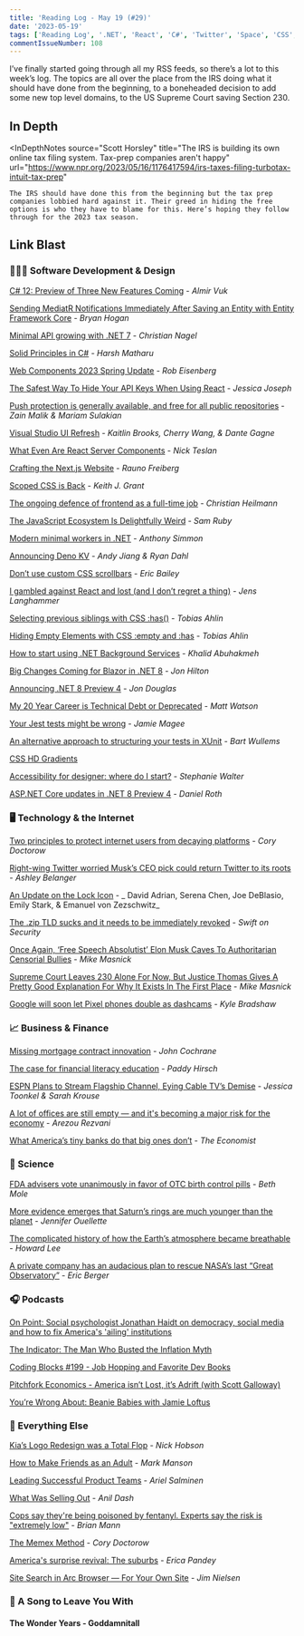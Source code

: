 ```yaml
---
title: 'Reading Log - May 19 (#29)'
date: '2023-05-19'
tags: ['Reading Log', '.NET', 'React', 'C#', 'Twitter', 'Space', 'CSS', 'Section 230', 'Taxes']
commentIssueNumber: 108
---
```


I’ve finally started going through all my RSS feeds, so there’s a lot to this week’s log. The topics are all over the place from the IRS doing what it should have done from the beginning, to a boneheaded decision to add some new top level domains, to the US Supreme Court saving Section 230.

## In Depth

<InDepthNotes
    source="Scott Horsley"
    title="The IRS is building its own online tax filing system. Tax-prep companies aren't happy"
    url="https://www.npr.org/2023/05/16/1176417594/irs-taxes-filing-turbotax-intuit-tax-prep"
>
    The IRS should have done this from the beginning but the tax prep companies lobbied hard against it. Their greed in hiding the free options is who they have to blame for this. Here’s hoping they follow through for the 2023 tax season.
</InDepthNotes>

## Link Blast

### 👨🏼‍💻 Software Development & Design

[C# 12: Preview of Three New Features Coming](https://www.infoq.com/news/2023/04/csharp-12-preview/) - _Almir Vuk_

[Sending MediatR Notifications Immediately After Saving an Entity with Entity Framework Core](https://nodogmablog.bryanhogan.net/2023/05/sending-mediatr-notifications-immediately-after-saving-an-entity-with-entity-framework-core/) - _Bryan Hogan_

[Minimal API growing with .NET 7](https://csharp.christiannagel.com/2023/05/03/minimal-api-growing-with-net-7/) - _Christian Nagel_

[Solid Principles in C\#](https://harshmatharu.com/blog/solid-principles-in-csharp) - _Harsh Matharu_

[Web Components 2023 Spring Update](https://eisenbergeffect.medium.com/web-components-2023-spring-update-60c7873adf98) - _Rob Eisenberg_

[The Safest Way To Hide Your API Keys When Using React](https://www.smashingmagazine.com/2023/05/safest-way-hide-api-keys-react/) - _Jessica Joseph_

[Push protection is generally available, and free for all public repositories](https://github.blog/2023-05-09-push-protection-is-generally-available-and-free-for-all-public-repositories/) - _Zain Malik & Mariam Sulakian_

[Visual Studio UI Refresh](https://devblogs.microsoft.com/visualstudio/visual-studio-ui-refresh/) - _Kaitlin Brooks, Cherry Wang, & Dante Gagne_

[What Even Are React Server Components](https://www.viget.com/articles/what-even-are-react-server-components/) - _Nick Teslan_

[Crafting the Next.js Website](https://rauno.me/craft/nextjs) - _Rauno Freiberg_

[Scoped CSS is Back](https://keithjgrant.com/posts/2023/04/scoped-css-is-back/) - _Keith J. Grant_

[The ongoing defence of frontend as a full-time job](https://christianheilmann.com/2023/05/09/the-ongoing-defence-of-frontend-as-a-full-time-job/) - _Christian Heilmann_

[The JavaScript Ecosystem Is Delightfully Weird](https://fly.io/blog/js-ecosystem-delightfully-wierd/) - _Sam Ruby_

[Modern minimal workers in .NET](https://anthonysimmon.com/dotnet-minimal-workers/) - _Anthony Simmon_

[Announcing Deno KV](https://deno.com/blog/kv) - _Andy Jiang & Ryan Dahl_

[Don’t use custom CSS scrollbars](https://ericwbailey.website/published/dont-use-custom-css-scrollbars/) - _Eric Bailey_

[I gambled against React and lost (and I don’t regret a thing)](https://goauthentik.io/blog/2023-05-04-i-gambled-against-react-and-lost) - *Jens Langhammer*

[Selecting previous siblings with CSS :has()](https://tobiasahlin.com/blog/previous-sibling-css-has/) - _Tobias Ahlin_

[Hiding Empty Elements with CSS :empty and :has](https://tobiasahlin.com/blog/hiding-an-element-if-its-empty/) - _Tobias Ahlin_

[How to start using .NET Background Services](https://blog.jetbrains.com/dotnet/2023/05/09/dotnet-background-services/) - _Khalid Abuhakmeh_

[Big Changes Coming for Blazor in .NET 8](https://www.telerik.com/blogs/big-changes-coming-blazor-dotnet-8) - _Jon Hilton_

[Announcing .NET 8 Preview 4](https://devblogs.microsoft.com/dotnet/announcing-dotnet-8-preview-4/) - _Jon Douglas_

[My 20 Year Career is Technical Debt or Deprecated](https://blog.visionarycto.com/p/my-20-year-career-is-technical-debt) - _Matt Watson_

[Your Jest tests might be wrong](https://jamiemagee.co.uk/blog/your-jest-tests-might-be-wrong/) - _Jamie Magee_

[An alternative approach to structuring your tests in XUnit](https://bartwullems.blogspot.com/2023/05/an-alternative-approach-to-structuring.html) - _Bart Wullems_

[CSS HD Gradients](https://gradient.style/)

[Accessibility for designer: where do I start?](https://stephaniewalter.design/blog/accessibility-resources-tools-articles-books-for-designer) - _Stephanie Walter_

[ASP.NET Core updates in .NET 8 Preview 4](https://devblogs.microsoft.com/dotnet/asp-net-core-updates-in-dotnet-8-preview-4/) - _Daniel Roth_

### 🖥 Technology & the Internet

[Two principles to protect internet users from decaying platforms](https://doctorow.medium.com/two-principles-to-protect-internet-users-from-decaying-platforms-b03327183b9a) - _Cory Doctorow_

[Right-wing Twitter worried Musk’s CEO pick could return Twitter to its roots](https://arstechnica.com/tech-policy/2023/05/twitter-users-fear-new-ceo-will-end-musks-commitment-to-free-speech-on-platform/) - _Ashley Belanger_

[An Update on the Lock Icon](https://blog.chromium.org/2023/05/an-update-on-lock-icon.html) - _ David Adrian, Serena Chen, Joe DeBlasio, Emily Stark, & Emanuel von Zezschwitz_

[The .zip TLD sucks and it needs to be immediately revoked](https://financialstatement.zip) - _Swift on Security_

[Once Again, ‘Free Speech Absolutist’ Elon Musk Caves To Authoritarian Censorial Bullies](https://www.techdirt.com/2023/05/15/once-again-free-speech-absolutist-elon-musk-caves-to-authoritarian-censorial-bullies/) - _Mike Masnick_

[Supreme Court Leaves 230 Alone For Now, But Justice Thomas Gives A Pretty Good Explanation For Why It Exists In The First Place](https://www.techdirt.com/2023/05/18/supreme-court-leaves-230-alone-for-now-but-justice-thomas-gives-a-pretty-good-explanation-for-why-it-exists-in-the-first-place/) - _Mike Masnick_

[Google will soon let Pixel phones double as dashcams](https://9to5google.com/2023/05/16/pixel-dashcam-personal-safety-update/) - _Kyle Bradshaw_

### 📈 Business & Finance

[Missing mortgage contract innovation](https://johnhcochrane.blogspot.com/2023/05/missing-mortgage-contract-innovation.html) - _John Cochrane_

[The case for financial literacy education](https://www.npr.org/sections/money/2023/05/16/1176189034/the-case-for-financial-literacy-education) - _Paddy Hirsch_

[ESPN Plans to Stream Flagship Channel, Eying Cable TV’s Demise](https://www.wsj.com/articles/espn-lays-plans-to-stream-flagship-channel-eyeing-cable-tvs-demise-ad0fb727) - _Jessica Toonkel & Sarah Krouse_

[A lot of offices are still empty — and it's becoming a major risk for the economy](https://www.npr.org/2023/05/16/1174938708/commercial-real-estate-property-offices-work-from-home-remote-work) - _Arezou Rezvani_

[What America’s tiny banks do that big ones don’t](https://www.economist.com/united-states/2023/05/07/what-americas-tiny-banks-do-that-big-ones-dont) - _The Economist_

### 🔬 Science

[FDA advisers vote unanimously in favor of OTC birth control pills](https://arstechnica.com/science/2023/05/otc-birth-control-pill-gets-unanimous-vote-in-favor-from-fda-advisers/) - _Beth Mole_

[More evidence emerges that Saturn’s rings are much younger than the planet](https://arstechnica.com/science/2023/05/more-evidence-emerges-that-saturns-rings-are-much-younger-than-the-planet/) - _Jennifer Ouellette_

[The complicated history of how the Earth’s atmosphere became breathable](https://arstechnica.com/science/2023/05/the-complicated-history-of-how-the-earths-atmosphere-became-breathable/) - _Howard Lee_

[A private company has an audacious plan to rescue NASA’s last “Great Observatory”](https://arstechnica.com/science/2023/05/a-private-company-has-an-audacious-plan-to-rescue-nasas-last-great-observatory/) - _Eric Berger_

### 🎧 Podcasts

[On Point: Social psychologist Jonathan Haidt on democracy, social media and how to fix America's 'ailing' institutions](https://www.wbur.org/onpoint/2022/04/25/why-social-psychologist-jonathan-haidt-says-americas-institutions-are-in-trouble)

[The Indicator: The Man Who Busted the Inflation Myth](https://www.npr.org/2023/05/17/1176781995/the-man-who-busted-the-inflation-employment-myth)

[Coding Blocks #199 - Job Hopping and Favorite Dev Books](https://www.codingblocks.net/podcast/job-hopping-favorite-dev-books/)

[Pitchfork Economics - America isn’t Lost, it’s Adrift (with Scott Galloway)](https://pitchforkeconomics.com/episode/america-isnt-lost-its-adrift-with-scott-galloway/)

[You’re Wrong About: Beanie Babies with Jamie Loftus](https://www.buzzsprout.com/1112270/11857765-beanie-babies-with-jamie-loftus)

### 🎒 Everything Else

[Kia’s Logo Redesign was a Total Flop](https://www.inc.com/nick-hobson/kias-logo-redesign-was-a-total-flop-company-did-what-no-brand-should-ever-do.html) - _Nick Hobson_

[How to Make Friends as an Adult](https://markmanson.net/how-to-make-friends) - _Mark Manson_

[Leading Successful Product Teams](https://arie.ls/2023/leading-successful-product-teams/) - _Ariel Salminen_

[What Was Selling Out](https://anildash.com/2023/03/14/what-was-selling-out/) - _Anil Dash_

[Cops say they're being poisoned by fentanyl. Experts say the risk is "extremely low"](police-fentanyl-overdose-misinformation%20%20-%20https://www.npr.org/2023/05/16/1175726650/cops-say-theyre-being-poisoned-by-fentanyl-experts-say-the-risk-is-extremely-low) - _Brian Mann_

[The Memex Method](https://doctorow.medium.com/the-memex-method-238c71f2fb46) - _Cory Doctorow_

[America's surprise revival: The suburbs](https://www.axios.com/2023/05/13/us-suburbs-boom-housing-retail) - _Erica Pandey_

[Site Search in Arc Browser — For Your Own Site](https://blog.jim-nielsen.com/2023/site-search-in-arc-browser/) - _Jim Nielsen_

### 🎵 A Song to Leave You With

#### The Wonder Years - Goddamnitall

<YouTubeEmbed id="X_hWCZ-sZps" title="The Wonder Years - Goddamnitall" />